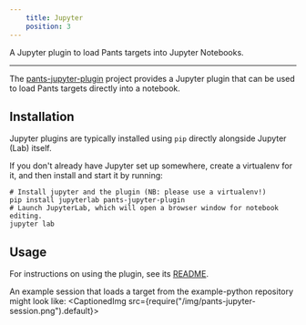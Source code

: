 ```yaml
---
    title: Jupyter
    position: 3
---
```


A Jupyter plugin to load Pants targets into Jupyter Notebooks.

---

The [pants-jupyter-plugin](https://github.com/pantsbuild/pants-jupyter-plugin/) project provides a Jupyter plugin that can be used to load Pants targets directly into a notebook.
## Installation
Jupyter plugins are typically installed using `pip` directly alongside Jupyter (Lab) itself.

If you don't already have Jupyter set up somewhere, create a virtualenv for it, and then install and start it by running:
```shell title="shell"
# Install jupyter and the plugin (NB: please use a virtualenv!)
pip install jupyterlab pants-jupyter-plugin
# Launch JupyterLab, which will open a browser window for notebook editing.
jupyter lab
```


## Usage
For instructions on using the plugin, see its [README](https://github.com/pantsbuild/pants-jupyter-plugin/blob/main/README.md).

An example session that loads a target from the example-python repository might look like:
<CaptionedImg src={require("/img/pants-jupyter-session.png").default}></CaptionedImg>